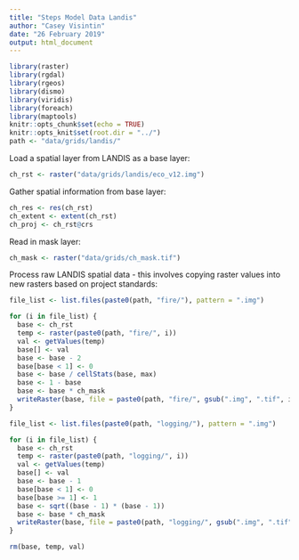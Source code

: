 ```yaml
---
title: "Steps Model Data Landis"
author: "Casey Visintin"
date: "26 February 2019"
output: html_document
---
```


```r
library(raster)
library(rgdal)
library(rgeos)
library(dismo)
library(viridis)
library(foreach)
library(maptools)
knitr::opts_chunk$set(echo = TRUE)
knitr::opts_knit$set(root.dir = "../")
path <- "data/grids/landis/"
```

Load a spatial layer from LANDIS as a base layer:

```r
ch_rst <- raster("data/grids/landis/eco_v12.img")
```

Gather spatial information from base layer:

```r
ch_res <- res(ch_rst)
ch_extent <- extent(ch_rst)
ch_proj <- ch_rst@crs
```

Read in mask layer:

```r
ch_mask <- raster("data/grids/ch_mask.tif")
```

Process raw LANDIS spatial data - this involves copying raster values into new rasters based on project standards:

```r

file_list <- list.files(paste0(path, "fire/"), pattern = ".img")

for (i in file_list) {
  base <- ch_rst
  temp <- raster(paste0(path, "fire/", i))
  val <- getValues(temp)
  base[] <- val
  base <- base - 2
  base[base < 1] <- 0
  base <- base / cellStats(base, max)
  base <- 1 - base
  base <- base * ch_mask
  writeRaster(base, file = paste0(path, "fire/", gsub(".img", ".tif", i)), overwrite = TRUE)
}

file_list <- list.files(paste0(path, "logging/"), pattern = ".img")

for (i in file_list) {
  base <- ch_rst
  temp <- raster(paste0(path, "logging/", i))
  val <- getValues(temp)
  base[] <- val
  base <- base - 1
  base[base < 1] <- 0
  base[base >= 1] <- 1
  base <- sqrt((base - 1) * (base - 1))
  base <- base * ch_mask
  writeRaster(base, file = paste0(path, "logging/", gsub(".img", ".tif", i)), overwrite = TRUE)
}

rm(base, temp, val)
```
